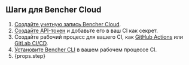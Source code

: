 ## Шаги для Bencher Cloud

1. [Создайте учетную запись Bencher Cloud][bencher sign up].
2. [Создайте API-токен][console users tokens add] и добавьте его в ваш CI как секрет.
3. Создайте рабочий процесс для вашего CI, как [GitHub Actions][github actions] или [GitLab CI/CD][gitlab ci cd].
4. [Установите Bencher CLI][install bencher cli] в вашем рабочем процессе CI.
5. {props.step}

[bencher sign up]: /auth/signup/
[console users tokens add]: /console/users/tokens/add
[github actions]: /ru/docs/how-to/github-actions/
[gitlab ci cd]: /ru/docs/how-to/gitlab-ci-cd/
[install bencher cli]: /ru/docs/how-to/install-cli/
